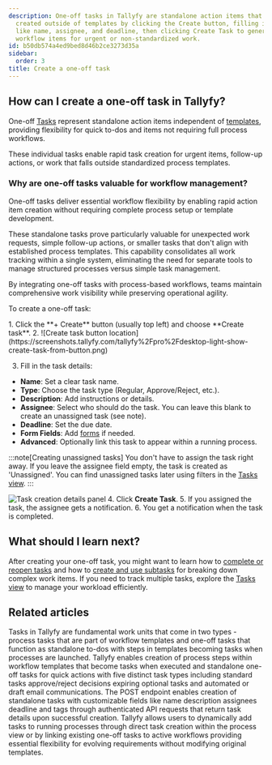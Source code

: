 ```yaml
---
description: One-off tasks in Tallyfy are standalone action items that can be quickly
  created outside of templates by clicking the Create button, filling in task details
  like name, assignee, and deadline, then clicking Create Task to generate flexible
  workflow items for urgent or non-standardized work.
id: b50db574a4ed9bed8d46b2ce3273d35a
sidebar:
  order: 3
title: Create a one-off task
---
```



## How can I create a one-off task in Tallyfy?

One-off [Tasks](/products/pro/tracking-and-tasks/tasks/) represent standalone action items independent of [templates](/products/pro/documenting/templates/), providing flexibility for quick to-dos and items not requiring full process workflows.

These individual tasks enable rapid task creation for urgent items, follow-up actions, or work that falls outside standardized process templates.

### Why are one-off tasks valuable for workflow management?

One-off tasks deliver essential workflow flexibility by enabling rapid action item creation without requiring complete process setup or template development.

These standalone tasks prove particularly valuable for unexpected work requests, simple follow-up actions, or smaller tasks that don't align with established process templates. This capability consolidates all work tracking within a single system, eliminating the need for separate tools to manage structured processes versus simple task management.

By integrating one-off tasks with process-based workflows, teams maintain comprehensive work visibility while preserving operational agility.

To create a one-off task:

<Steps>
1. Click the **+ Create** button (usually top left) and choose **Create task**.
2. ![Create task button location](https://screenshots.tallyfy.com/tallyfy%2Fpro%2Fdesktop-light-show-create-task-from-button.png)

3. Fill in the task details:
</Steps>

- **Name**: Set a clear task name.
- **Type**: Choose the task type (Regular, Approve/Reject, etc.).
- **Description**: Add instructions or details.
- **Assignee**: Select who should do the task. You can leave this blank to create an unassigned task (see note).
- **Deadline**: Set the due date.
- **Form Fields**: Add [forms](/products/pro/tracking-and-tasks/tasks/what-are-form-fields-in-tallyfy/) if needed.
- **Advanced**: Optionally link this task to appear within a running process.

 :::note[Creating unassigned tasks]
You don't have to assign the task right away. If you leave the assignee field empty, the task is created as 'Unassigned'. You can find unassigned tasks later using filters in the [Tasks view](/products/pro/tracking-and-tasks/tasks-view/).
 :::

![Task creation details panel](https://screenshots.tallyfy.com/tallyfy%2Fpro%2Fdesktop-light-step3.png)
<Steps>
4. Click **Create Task**.
5. If you assigned the task, the assignee gets a notification.
6. You get a notification when the task is completed.
</Steps>

## What should I learn next?

After creating your one-off task, you might want to learn how to [complete or reopen tasks](/products/pro/tracking-and-tasks/tasks/how-can-i-complete-or-reopen-tasks-in-tallyfy/) and how to [create and use subtasks](/products/pro/tracking-and-tasks/tasks/how-to-create-and-use-subtasks/) for breaking down complex work items. If you need to track multiple tasks, explore the [Tasks view](/products/pro/tracking-and-tasks/tasks-view/) to manage your workload efficiently.


## Related articles
<CardGrid>
<LinkTitleCard header="<b>Tracking And Tasks > More about tasks</b>" href="/products/pro/tracking-and-tasks/tasks/" > Tasks in Tallyfy are fundamental work units that come in two types - process tasks that are part of workflow templates and one-off tasks that function as standalone to-dos with steps in templates becoming tasks when processes are launched. </LinkTitleCard>
<LinkTitleCard header="<b>Tasks > Step types</b>" href="/products/pro/tracking-and-tasks/tasks/what-types-of-tasks-can-i-create-with-tallyfy/" > Tallyfy enables creation of process steps within workflow templates that become tasks when executed and standalone one-off tasks for quick actions with five distinct task types including standard tasks approve/reject decisions expiring optional tasks and automated or draft email communications. </LinkTitleCard>
<LinkTitleCard header="<b>Tasks > Create one-off task</b>" href="/products/pro/integrations/open-api/code-samples/tasks/create-task/" > The POST endpoint enables creation of standalone tasks with customizable fields like name description assignees deadline and tags through authenticated API requests that return task details upon successful creation. </LinkTitleCard>
<LinkTitleCard header="<b>Edit Processes > Add tasks to active processes</b>" href="/products/pro/tracking-and-tasks/processes/edit-processes/how-can-i-add-tasks-to-active-processes-on-tallyfy/" > Tallyfy allows users to dynamically add tasks to running processes through direct task creation within the process view or by linking existing one-off tasks to active workflows providing essential flexibility for evolving requirements without modifying original templates. </LinkTitleCard>
</CardGrid>